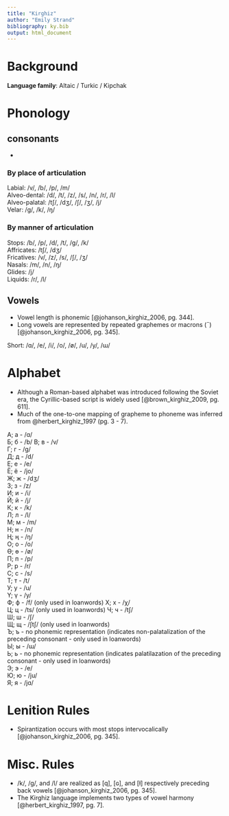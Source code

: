```yaml
---
title: "Kirghiz"
author: "Emily Strand"
bibliography: ky.bib
output: html_document
---
```


# Background

**Language family**: Altaic / Turkic / Kipchak

# Phonology

## consonants

*

### By place of articulation

Labial: /v/, /b/, /p/, /m/     
Alveo-dental: /d/, /t/, /z/, /s/, /n/, /r/, /l/       
Alveo-palatal: /tʃ/, /dʒ/, /ʃ/, /ʒ/, /j/      
Velar: /g/, /k/, /ŋ/      

### By manner of articulation

Stops: /b/, /p/, /d/, /t/, /g/, /k/   
Affricates: /tʃ/, /dʒ/  
Fricatives: /v/, /z/, /s/, /ʃ/, /ʒ/      
Nasals: /m/, /n/, /ŋ/     
Glides: /j/      
Liquids: /r/, /l/      

## Vowels

* Vowel length is phonemic [@johanson_kirghiz_2006, pg. 344].    
* Long vowels are represented by repeated graphemes or macrons (¯) [@johanson_kirghiz_2006, pg. 345].

Short: /ɑ/, /e/, /i/, /o/, /ø/, /u/, /y/, /ɯ/

# Alphabet

* Although a Roman-based alphabet was introduced following the Soviet era, the Cyrillic-based script is widely used [@brown_kirghiz_2009, pg. 611].
* Much of the one-to-one mapping of grapheme to phoneme was inferred from @herbert_kirghiz_1997 (pg. 3 - 7).

A; a - /ɑ/    
Б; б - /b/
В; в - /v/  
Г; г - /g/       
Д; д - /d/   
Е; е - /e/  
Ё; ё - /jo/   
Ж; ж - /dʒ/     
З; з - /z/   
И; и - /i/    
Й; й - /j/     
К; к - /k/     
Л; л - /l/    
М; м - /m/       
Н; н - /n/     
Ң; ң - /ŋ/     
О; о - /o/    
Ө; ө - /ø/     
П; п - /p/   
Р; р - /r/         
С; с - /s/     
Т; т - /t/        
У; у - /u/        
Ү; ү - /y/    
Ф; ф - /f/ (only used in loanwords)
Х; х - /χ/      
Ц; ц - /ts/ (only used in loanwords)
Ч; ч - /tʃ/     
Ш; ш - /ʃ/      
Щ; щ - /ʃtʃ/ (only used in loanwords)    
Ъ; ъ - no phonemic representation (indicates non-palatalization of the preceding consonant - only used in loanwords)    
Ы; ы - /ɯ/    
Ь; ь - no phonemic representation (indicates palatilazation of the preceding consonant - only used in loanwords)    
Э; э - /e/   
Ю; ю - /ju/    
Я; я - /jɑ/     


# Lenition Rules

* Spirantization occurs with most stops intervocalically [@johanson_kirghiz_2006, pg. 345].


# Misc. Rules

* /k/, /g/, and /l/ are realized as [q], [ɢ], and [ɫ] respectively preceding back vowels [@johanson_kirghiz_2006, pg. 345].    
* The Kirghiz language implements two types of vowel harmony [@herbert_kirghiz_1997, pg. 7].

